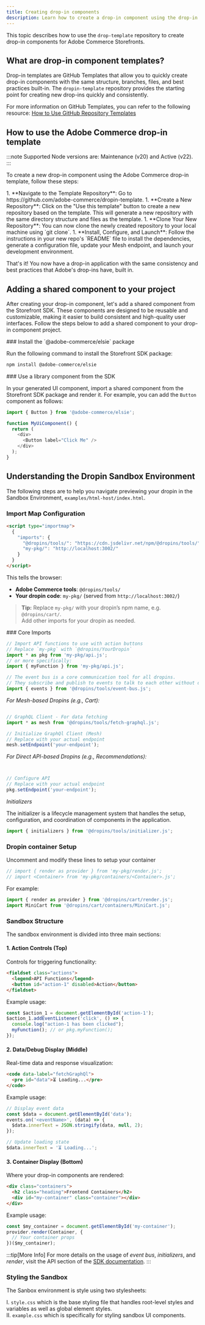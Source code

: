 ```yaml
---
title: Creating drop-in components
description: Learn how to create a drop-in component using the drop-in template.
---
```



This topic describes how to use the `drop-template` repository to create drop-in components for Adobe Commerce Storefronts.

## What are drop-in component templates?

Drop-in templates are GitHub Templates that allow you to quickly create drop-in components with the same structure, branches, files, and best practices built-in. The `dropin-template` repository provides the starting point for creating new drop-ins quickly and consistently.

For more information on GitHub Templates, you can refer to the following resource: [How to Use GitHub Repository Templates](https://docs.github.com/en/repositories/creating-and-managing-repositories/creating-a-repository-from-a-template)

## How to use the Adobe Commerce drop-in template

:::note
Supported Node versions are: Maintenance (v20) and Active (v22).
:::

To create a new drop-in component using the Adobe Commerce drop-in template, follow these steps:

<Steps>
1. **Navigate to the Template Repository**: Go to https://github.com/adobe-commerce/dropin-template.
1. **Create a New Repository**: Click on the "Use this template" button to create a new repository based on the template. This will generate a new repository with the same directory structure and files as the template.
1. **Clone Your New Repository**: You can now clone the newly created repository to your local machine using `git clone`.
1. **Install, Configure, and Launch**: Follow the instructions in your new repo's `README` file to install the dependencies, generate a configuration file, update your Mesh endpoint, and launch your development environment.
</Steps>

That's it! You now have a drop-in application with the same consistency and best practices that Adobe's drop-ins have, built in.

## Adding a shared component to your project
After creating your drop-in component, let's add a shared component from the Storefront SDK. These components are designed to be reusable and customizable, making it easier to build consistent and high-quality user interfaces. Follow the steps below to add a shared component to your drop-in component project.


<Tasks>
<Task>
### Install the `@adobe-commerce/elsie` package

Run the following command to install the Storefront SDK package:

```txt
npm install @adobe-commerce/elsie
```
</Task>
<Task>
### Use a library component from the SDK

In your generated UI component, import a shared component from the Storefront SDK package and render it. For example, you can add the `Button` component as follows:

   ```javascript
   import { Button } from '@adobe-commerce/elsie';
   
   function MyUiComponent() {
     return (
       <div>
         <Button label="Click Me" />
       </div>
     );
   }
   ```

</Task>


</Tasks>

## Understanding the Dropin Sandbox Environment
The following steps are to help you navigate previewing your dropin in the Sandbox Environment, `examples/html-host/index.html`.
<Tasks>
<Task>

### Import Map Configuration

```html
<script type="importmap">
  {
    "imports": {
      "@dropins/tools/": "https://cdn.jsdelivr.net/npm/@dropins/tools/",
      "my-pkg/": "http://localhost:3002/"
    }
  }
</script>
```

This tells the browser:

- **Adobe Commerce tools**: `@dropins/tools/`  
- **Your dropin code**: `my-pkg/` (served from `http://localhost:3002/`)

> **Tip:** Replace `my-pkg/` with your dropin’s npm name, e.g. `@dropins/cart/`.  
> Add other imports for your dropin as needed.

</Task>

<Task>
### Core Imports

```javascript
// Import API functions to use with action buttons
// Replace `my-pkg` with `@dropins/YourDropin`
import * as pkg from 'my-pkg/api.js';
// or more specifically:
import { myFunction } from 'my-pkg/api.js';
```
```javascript
// The event bus is a core communication tool for all dropins. 
// They subscribe and publish to events to talk to each other without direct coupling.
import { events } from '@dropins/tools/event-bus.js';
```
*For Mesh-based Dropins (e.g., Cart):*
```javascript

// GraphQL Client - For data fetching
import * as mesh from '@dropins/tools/fetch-graphql.js';

// Initialize GraphQl Client (Mesh)
// Replace with your actual endpoint
mesh.setEndpoint('your-endpoint');
```

*For Direct API-based Dropins (e.g., Recommendations):*
```javascript


// Configure API
// Replace with your actual endpoint
pkg.setEndpoint('your-endpoint');

```

*Initializers*

The initializer is a lifecycle management system that handles the setup, configuration, and coordination of components in the application.

```javascript
import { initializers } from '@dropins/tools/initializer.js';
```
</Task>

<Task>

### Dropin container Setup
Uncomment and modify these lines to setup your container
```javascript
// import { render as provider } from 'my-pkg/render.js';
// import <Container> from 'my-pkg/containers/<Container>.js';
```
For example:
```javascript
import { render as provider } from '@dropins/cart/render.js';
import MiniCart from '@dropins/cart/containers/MiniCart.js';
```

</Task>

### Sandbox Structure

The sandbox environment is divided into three main sections:

#### 1. Action Controls (Top)
Controls for triggering functionality:
```html
<fieldset class="actions">
  <legend>API Functions</legend>
  <button id="action-1" disabled>Action</button>
</fieldset>
```

Example usage:
```javascript
const $action_1 = document.getElementById('action-1');
$action_1.addEventListener('click', () => {
  console.log("action-1 has been clicked");
  myFunction(); // or pkg.myFunction();
});
```

#### 2. Data/Debug Display (Middle)
Real-time data and response visualization:
```html
<code data-label="fetchGraphQl">
  <pre id="data">⏳ Loading...</pre>
</code>
```

Example usage:
```javascript
// Display event data
const $data = document.getElementById('data');
events.on('<eventName>', (data) => {
  $data.innerText = JSON.stringify(data, null, 2);
});

// Update loading state
$data.innerText = '⏳ Loading...';
```

#### 3. Container Display (Bottom)
Where your drop-in components are rendered:
```html
<div class="containers">
  <h2 class="heading">Frontend Containers</h2>
  <div id="my-container" class="container"></div>
</div>
```

Example usage:
```javascript
const $my_container = document.getElementById('my-container');
provider.render(Container, {
  // Your container props
})($my_container);
```

:::tip[More Info]
For more details on the usage of _event bus_, _initializers_, and _render_, visit the API section of the [SDK documentation](https://adobe-commerce.github.io/StorefrontSDK/storybook/).
:::

### Styling the Sandbox
The Sanbox environment is style using two stylesheets:

I. `style.css` which is the base styling file that handles root-level styles and variables as well as global element styles.  
II. `example.css` which is specifically for styling sandbox UI components.

</Tasks>
